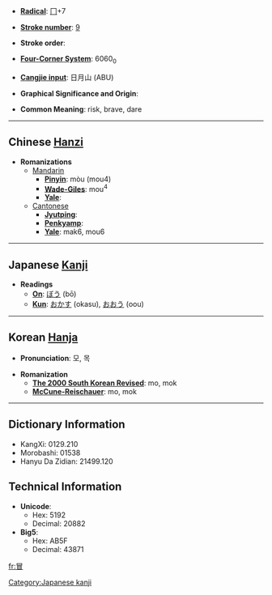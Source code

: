 * '''[[Wiktionary:Chinese radical index| Radical]]''': [[Wiktionary:Chinese radical index 冂|冂]]+7

* '''[[Wiktionary:Chinese total strokes index|Stroke number]]''': [[Wiktionary:Chinese total strokes index 9|9]]

* '''Stroke order''': 

* '''[[Wiktionary:Chinese four corner index|Four-Corner System]]''': 6060<sub>0</sub>

* '''[[Wiktionary:Chinese Cangjie index|Cangjie input]]''': 日月山 (ABU)

* '''Graphical Significance and Origin''': 

* '''Common Meaning''': risk, brave, dare

----

== Chinese [[Hanzi]] ==

* '''Romanizations'''
** [[Mandarin]]
*** '''[[Pinyin]]''': mòu (mou4)
*** '''[[Wade-Giles]]''': mou<sup>4</sup>
*** '''[[Yale]]''': 
**[[Cantonese]]
***'''[[Jyutping]]''':
***'''[[Penkyamp]]''': 
***'''[[Yale]]''': mak6, mou6

----

== Japanese [[Kanji]] ==

* '''Readings'''
** '''[[On]]''': [[ぼう]] (bō)
** '''[[Kun]]''': [[おかす]] (okasu), [[おおう]] (oou)

[[Category:Japanese kanji]]
----

== Korean [[Hanja]] ==

* '''Pronunciation''': 모, 목

* '''Romanization'''
** '''[[The 2000 South Korean Revised Romanization|The 2000 South Korean Revised]]''': mo, mok
** '''[[McCune-Reischauer]]''': mo, mok

----

== Dictionary Information ==

* KangXi: 0129.210
* Morobashi: 01538
* Hanyu Da Zidian: 21499.120

== Technical Information ==

* '''Unicode''':
** Hex: 5192
** Decimal: 20882
* '''Big5''':
** Hex: AB5F
** Decimal: 43871

[[fr:冒]]